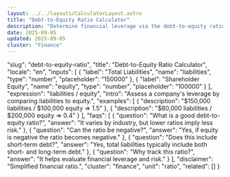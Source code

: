 ```yaml
---
layout: ../../layouts/CalculatorLayout.astro
title: "Debt-to-Equity Ratio Calculator"
description: "Determine financial leverage via the debt-to-equity ratio."
date: 2025-09-05
updated: 2025-09-05
cluster: "Finance"
---
```


  "slug": "debt-to-equity-ratio",
  "title": "Debt-to-Equity Ratio Calculator",
  "locale": "en",
  "inputs": [
    { "label": "Total Liabilities", "name": "liabilities", "type": "number", "placeholder": "150000" },
    { "label": "Shareholder Equity", "name": "equity", "type": "number", "placeholder": "100000" }
  ],
  "expression": "liabilities / equity",
  "intro": "Assess a company's leverage by comparing liabilities to equity.",
  "examples": [
    { "description": "$150,000 liabilities / $100,000 equity ⇒ 1.5" },
    { "description": "$80,000 liabilities / $200,000 equity ⇒ 0.4" }
  ],
  "faqs": [
    { "question": "What is a good debt-to-equity ratio?", "answer": "It varies by industry, but lower ratios imply less risk." },
    { "question": "Can the ratio be negative?", "answer": "Yes, if equity is negative the ratio becomes negative." },
    { "question": "Does this include short-term debt?", "answer": "Yes, total liabilities typically include both short- and long-term debt." },
    { "question": "Why track this ratio?", "answer": "It helps evaluate financial leverage and risk." }
  ],
  "disclaimer": "Simplified financial ratio.",
  "cluster": "finance",
  "unit": "ratio",
  "related": []
}

<Calculator schema={schema} />
